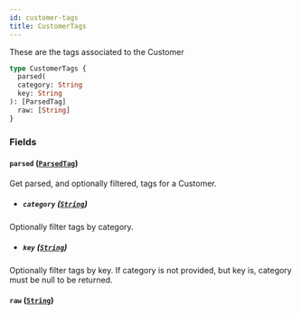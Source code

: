 ```yaml
---
id: customer-tags
title: CustomerTags
---
```



These are the tags associated to the Customer


```graphql
type CustomerTags {
  parsed(
  category: String
  key: String
): [ParsedTag]
  raw: [String]
}
```


### Fields

#### `parsed` ([`ParsedTag`](/developers/demandhq-apis/storefront-api/graphql/reference/objects/parsed-tag))

Get parsed, and optionally filtered, tags for a Customer.
- ##### `category` ([`String`](/developers/demandhq-apis/storefront-api/graphql/reference/scalars/string))

Optionally filter tags by category.


- ##### `key` ([`String`](/developers/demandhq-apis/storefront-api/graphql/reference/scalars/string))

Optionally filter tags by key. If category is not provided, but key is, category must be null to be returned.


#### `raw` ([`String`](/developers/demandhq-apis/storefront-api/graphql/reference/scalars/string))






